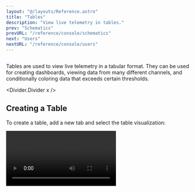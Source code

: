 ```yaml
---
layout: "@/layouts/Reference.astro"
title: "Tables"
description: "View live telemetry in tables."
prev: "Schematics"
prevURL: "/reference/console/schematics"
next: "Users"
nextURL: "/reference/console/users"
---
```




<Diagram style="height: 300px" preview>
  <Image
    client:only="react"
    id="console/tables/thumbnail"
    themed={false}
    style={{
      width: "500px",
      position: "absolute",
      left: "50%",
      transform: "translateX(-50%)",
      borderRadius: "1.5rem",
      boxShadow: "-1rem -1rem 1rem 3px var(--pluto-gray-l1-15)",
    }}
  />
</Diagram>

Tables are used to view live telemetry in a tabular format. They can be used for
creating dashboards, viewing data from many different channels, and conditionally
coloring data that exceeds certain thresholds.

<Divider.Divider x />

## Creating a Table

To create a table, add a new tab and select the table visualization:

<Video client:only="react" id="console/tables/create" />

You can also create a table by opening the command palette at the top (`Ctrl+Shift+P`
(Windows) or `Cmd+Shift+P` (macOS)) and searching for the "Create a Table" command.

<Note.Note variant="warning">
  Make sure that you are working in an active
  [workspace](/reference/console/workspaces)! If your table is not created in a
  workspace, it will not be saved permanently to Synnax.
</Note.Note>

<Divider.Divider x />

## Text Cells

In a table, a text cell can be used to display a line of text. You can also change
the text alignment, text weight, and and text size.

<Divider.Divider x />

## Value Cells

Value cells functions like values on a schematic. These can be used to display live
data, and automatically update as new data comes in.

### Redlining a Value

You can "redline" a value to change the value's color when the number exceeds a certain
threshold. This is done by clicking the "Redline" tab in the cell's properties. The
lower and upper represent the lower and upper bounds on the value. Selecting a color
determines which color appears when the value passes the threshold.

<Image client:only="react" id="console/tables/redline" />
